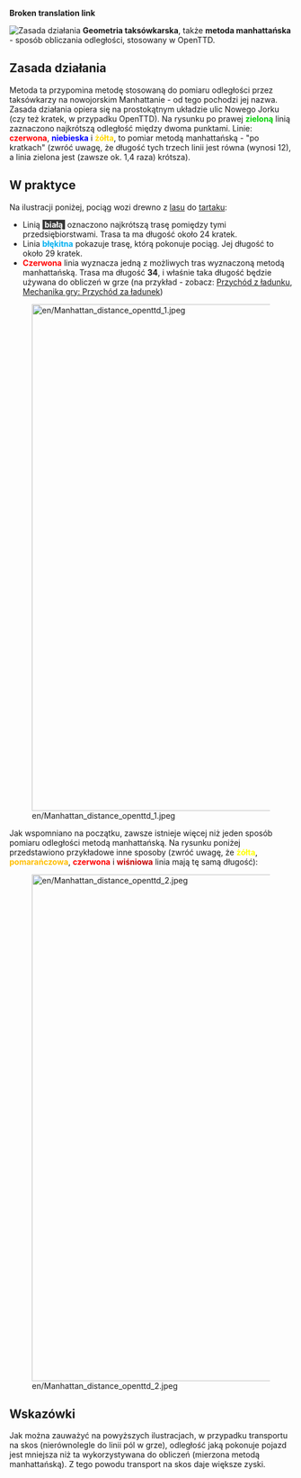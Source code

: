 {{pl/Informacja|Ten artykuł jest skróconą, przetłumaczoną na potrzeby OpenTTD wersją [https://en.wikipedia.org/wiki/Taxicab_geometry tego artykułu] z angielskiej Wikipedii}}

'''Broken translation link'''
{{en/-}}

[[File:en/Manhattan distance.png|thumb|Zasada działania]]
'''Geometria taksówkarska''', także '''metoda manhattańska''' - sposób obliczania odległości, stosowany w OpenTTD.

==Zasada działania==

Metoda ta przypomina metodę stosowaną do pomiaru odległości przez taksówkarzy na nowojorskim Manhattanie - od tego pochodzi jej nazwa. Zasada działania opiera się na prostokątnym układzie ulic Nowego Jorku (czy też kratek, w przypadku OpenTTD). Na rysunku po prawej <font color="#00D200">'''zieloną'''</font> linią zaznaczono najkrótszą odległość między dwoma punktami. Linie: <font color="#FF0000">'''czerwona'''</font>, <font color="#0000FF">'''niebieska'''</font> i <font color="#FFD700">'''żółta'''</font>, to pomiar metodą manhattańską - "po kratkach" (zwróć uwagę, że długość tych trzech linii jest równa (wynosi 12), a linia zielona jest (zawsze ok. 1,4 raza) krótsza).

==W praktyce==

Na ilustracji poniżej, pociąg wozi drewno z [[Main/pl/Las|lasu]] do [[Main/pl/Tartak|tartaku]]: 
*Linią <span style="background:#373737"><font color="FFFFFF">&nbsp;'''białą'''&nbsp;</font></span> oznaczono najkrótszą trasę pomiędzy tymi przedsiębiorstwami. Trasa ta ma długość około 24 kratek.
*Linia <font color="#00B0F0">'''błękitna'''</font> pokazuje trasę, którą pokonuje pociąg. Jej długość to około 29 kratek.
*<font color="#FF0000">'''Czerwona'''</font> linia wyznacza jedną z możliwych tras wyznaczoną metodą manhattańską. Trasa ma długość '''34''', i właśnie taka długość będzie używana do obliczeń w grze (na przykład - zobacz: [[Main/pl/Przychód za ładunek|Przychód z ładunku]], [[Main/en/Mechanika gry/Pl#Przychód za ładunek|Mechanika gry: Przychód za ładunek]])


[[File:en/Manhattan distance openttd 1.jpeg|900px|center]]


Jak wspomniano na początku, zawsze istnieje więcej niż jeden sposób pomiaru odległości metodą manhattańską. Na rysunku poniżej przedstawiono przykładowe inne sposoby (zwróć uwagę, że <font color="#FFFF00">'''żółta'''</font>, <font color="#FFBE00">'''pomarańczowa'''</font>, <font color="#FF0000">'''czerwona'''</font> i <font color="#C30000">'''wiśniowa'''</font> linia mają tę samą długość):


[[File:en/Manhattan distance openttd 2.jpeg|900px|center]]

==Wskazówki==

Jak można zauważyć na powyższych ilustracjach, w przypadku transportu na skos (nierównolegle do linii pól w grze), odległość jaką pokonuje pojazd jest mniejsza niż ta wykorzystywana do obliczeń (mierzona metodą manhattańską). Z tego powodu transport na skos daje większe zyski.